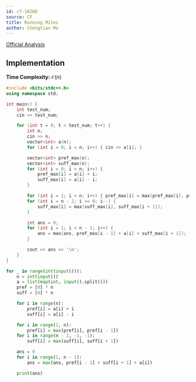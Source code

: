 ```yaml
---
id: cf-1826D
source: CF
title: Running Miles
author: Chongtian Ma
---
```


[Official Analysis](https://codeforces.com/blog/entry/115892)

## Implementation

**Time Complexity:** $\mathcal{O}(n)$

<LanguageSection>
<CPPSection>

```cpp
#include <bits/stdc++.h>
using namespace std;

int main() {
	int test_num;
	cin >> test_num;

	for (int t = 0; t < test_num; t++) {
		int n;
		cin >> n;
		vector<int> a(n);
		for (int i = 0; i < n; i++) { cin >> a[i]; }

		vector<int> pref_max(n);
		vector<int> suff_max(n);
		for (int i = 0; i < n; i++) {
			pref_max[i] = a[i] + i;
			suff_max[i] = a[i] - i;
		}

		for (int i = 1; i < n; i++) { pref_max[i] = max(pref_max[i], pref_max[i - 1]); }
		for (int i = n - 2; i >= 0; i--) {
			suff_max[i] = max(suff_max[i], suff_max[i + 1]);
		}

		int ans = 0;
		for (int i = 1; i < n - 1; i++) {
			ans = max(ans, pref_max[i - 1] + a[i] + suff_max[i + 1]);
		}

		cout << ans << '\n';
	}
}
```

</CPPSection>
<PySection>

```py
for _ in range(int(input())):
	n = int(input())
	a = list(map(int, input().split()))
	pref = [0] * n
	suff = [0] * n

	for i in range(n):
		pref[i] = a[i] + i
		suff[i] = a[i] - i

	for i in range(1, n):
		pref[i] = max(pref[i], pref[i - 1])
	for i in range(n - 2, -1, -1):
		suff[i] = max(suff[i], suff[i + 1])

	ans = 0
	for i in range(1, n - 1):
		ans = max(ans, pref[i - 1] + suff[i + 1] + a[i])

	print(ans)
```

</PySection>
</LanguageSection>
